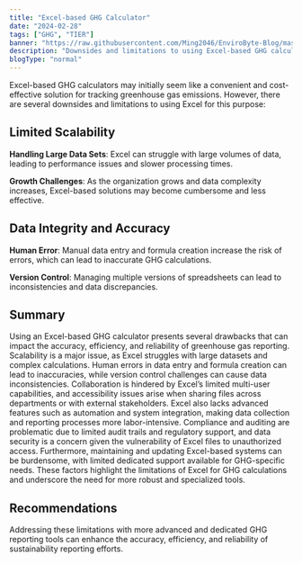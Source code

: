 ```yaml
---
title: "Excel-based GHG Calculator"
date: "2024-02-28"
tags: ["GHG", "TIER"]
banner: "https://raw.githubusercontent.com/Ming2046/EnviroByte-Blog/master/images/vQ3sfbAhqno.png"
description: "Downsides and limitations to using Excel-based GHG calculators for GHG reporting and tracking"
blogType: "normal"
---
```


Excel-based GHG calculators may initially seem like a convenient and cost-effective solution for tracking greenhouse gas emissions. However, there are several downsides and limitations to using Excel for this purpose:

## Limited Scalability

**Handling Large Data Sets**: Excel can struggle with large volumes of data, leading to performance issues and slower processing times.

**Growth Challenges**: As the organization grows and data complexity increases, Excel-based solutions may become cumbersome and less effective.

## Data Integrity and Accuracy

**Human Error**: Manual data entry and formula creation increase the risk of errors, which can lead to inaccurate GHG calculations.

**Version Control**: Managing multiple versions of spreadsheets can lead to inconsistencies and data discrepancies.

## Summary

Using an Excel-based GHG calculator presents several drawbacks that can impact the accuracy, efficiency, and reliability of greenhouse gas reporting. Scalability is a major issue, as Excel struggles with large datasets and complex calculations. Human errors in data entry and formula creation can lead to inaccuracies, while version control challenges can cause data inconsistencies. Collaboration is hindered by Excel’s limited multi-user capabilities, and accessibility issues arise when sharing files across departments or with external stakeholders. Excel also lacks advanced features such as automation and system integration, making data collection and reporting processes more labor-intensive. Compliance and auditing are problematic due to limited audit trails and regulatory support, and data security is a concern given the vulnerability of Excel files to unauthorized access. Furthermore, maintaining and updating Excel-based systems can be burdensome, with limited dedicated support available for GHG-specific needs. These factors highlight the limitations of Excel for GHG calculations and underscore the need for more robust and specialized tools.

## Recommendations

Addressing these limitations with more advanced and dedicated GHG reporting tools can enhance the accuracy, efficiency, and reliability of sustainability reporting efforts.

